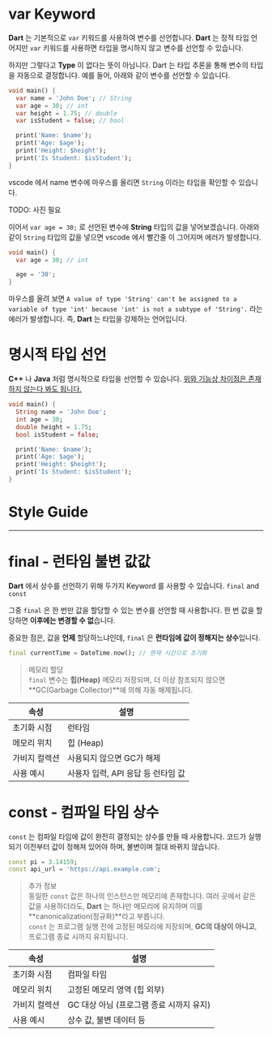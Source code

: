 # var Keyword

**Dart** 는 기본적으로 `var` 키워드를 사용하여 변수를 선언합니다. **Dart** 는 정적 타입 언어지만 `var` 키워드를 사용하면 타입을 명시하지 않고 변수를 선언할 수 있습니다.

하지만 그렇다고 **Type** 이 없다는 뜻이 아님니다. <R>Dart 는 타입 추론을 통해 변수의 타입을 자동으로 결정합니다.</R> 예를 들어, 아래와 같이 변수를 선언할 수 있습니다.

```java:main.dart
void main() {
  var name = 'John Doe'; // String
  var age = 30; // int
  var height = 1.75; // double
  var isStudent = false; // bool

  print('Name: $name');
  print('Age: $age');
  print('Height: $height');
  print('Is Student: $isStudent');
}
```

vscode 에서 name 변수에 마우스를 올리면 `String` 이라는 타입을 확인할 수 있습니다.

TODO: 사진 필요

이어서 `var age = 30;` 로 선언된 변수에 **String** 타입의 값을 넣어보겠습니다. 아래와 같이 `String` 타입의 값을 넣으면 vscode 에서 빨간줄 이 그어지며 에러가 발생합니다.

```java:main.dart
void main() {
  var age = 30; // int

  age = '30';
}
```

마우스를 올려 보면 `A value of type 'String' can't be assigned to a variable of type 'int' because 'int' is not a subtype of 'String'.` 라는 에러가 발생합니다. <R>즉, **Dart** 는 타입을 강제하는 언어입니다.</R>

# 명시적 타입 선언

**C++** 나 **Java** 처럼 명시적으로 타입을 선언할 수 있습니다. <U>위와 기능상 차이점은 존재하지 않는다 봐도 됩니다.</U>

```java:main.dart
void main() {
  String name = 'John Doe';
  int age = 30;
  double height = 1.75;
  bool isStudent = false;

  print('Name: $name');
  print('Age: $age');
  print('Height: $height');
  print('Is Student: $isStudent');
}
```

# Style Guide



***

# final - 런타임 불변 값값

**Dart** 에서 상수를 선언하기 위해 두가지 Keyword 를 사용할 수 있습니다. `final` and `const`

그중 `final` 은 <R>한 번만 값을 할당할 수 있는 변수</R>를 선언할 때 사용합니다. 한 번 값을 할당하면 **이후에는 변경할 수 없**습니다.

중요한 점은, 값을 **언제** 할당하느냐인데, `final` 은 **런타임에 값이 정해지는 상수**입니다.

```java:final.dart
final currentTime = DateTime.now(); // 현재 시간으로 초기화
```

> 메모리 할당
> <br/>
> `final` 변수는 **힙(Heap)** 메모리 저장되며, 더 이상 참조되지 않으면 **GC(Garbage Collector)**에 의해 자동 해제됩니다.


| 속성 | 설명 |
|---|---|
| 초기화 시점 | 런타임 |
| 메모리 위치 | 힙 (Heap) |
| 가비지 컬렉션 | 사용되지 않으면 GC가 해제 |
| 사용 예시 | 사용자 입력, API 응답 등 런타임 값 |

# const - 컴파일 타임 상수

`const` 는 <R>컴파일 타임에 값이 완전히 결정되는 상수</R>를 만들 때 사용합니다. 코드가 실행되기 이전부터 값이 정해져 있어야 하며, 불변이며 절대 바뀌지 않습니다.

```java:const.dart
const pi = 3.14159;
const api_url = 'https://api.example.com';
```

> 추가 정보
> <br/>
> 동일한 `const` 값은 하나의 인스턴스만 메모리에 존재합니다. 여러 곳에서 같은 값을 사용하더라도, **Dart** 는 하나만 메모리에 유지하며 이를 **canonicalization(정규화)**라고 부릅니다.
> <br/>
> `const` 는 프로그램 실행 전에 고정된 메모리에 저장되며, **GC의 대상이 아니고**, 프로그램 종료 시까지 유지됩니다.


| 속성 | 설명 |
|---|---|
| 초기화 시점 | 컴파일 타임 |
| 메모리 위치 | 고정된 메모리 영역 (힙 외부) |
| 가비지 컬렉션 | GC 대상 아님 (프로그램 종료 시까지 유지) |
| 사용 예시 | 상수 값, 불변 데이터 등 |